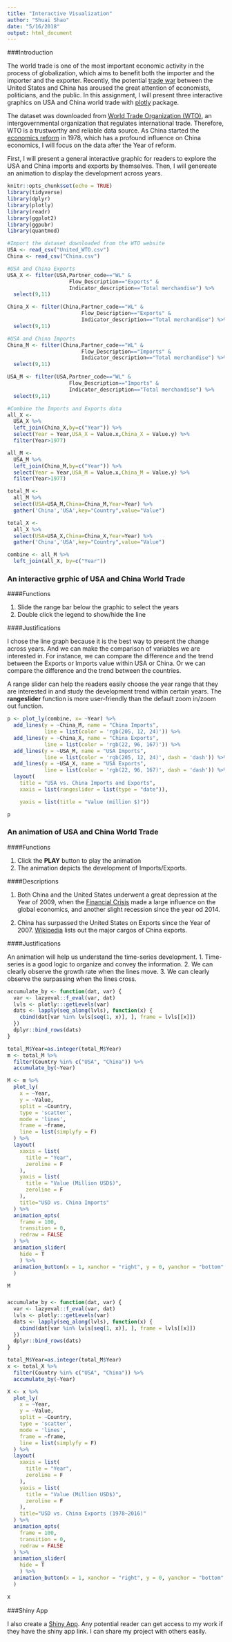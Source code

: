 ```yaml
---
title: "Interactive Visualization"
author: "Shuai Shao"
date: "5/16/2018"
output: html_document
---
```

###Introduction

The world trade is one of the most important economic activity in the process of globalization, which aims to benefit both the importer and the importer and the exporter. Recently, the potential [trade war](http://money.cnn.com/2018/05/21/news/economy/us-china-trade-war-deficit/index.html) between the United States and China has aroused the great attention of economists, politicians, and the public. In this assignment, I will present three interactive graphics on USA and China world trade with [plotly](https://plot.ly/#/) package. 

The dataset was downloaded from [World Trade Organization (WTO)](https://www.wto.org/), an intergovernmental organization that regulates international trade. Therefore, WTO is a trustworthy and reliable data source. As China started the [economics reform](https://en.wikipedia.org/wiki/Chinese_economic_reform) in 1978, which has a profound influence on China economics, I will focus on the data after the Year of reform.

First, I will present a general interactive graphic for readers to explore the USA and China imports and exports by themselves. Then, I will genereate an animation to display the development across years. 

```r
knitr::opts_chunk$set(echo = TRUE)
library(tidyverse)
library(dplyr)
library(plotly)
library(readr)
library(ggplot2)
library(ggpubr)
library(quantmod)

#Import the dataset downloaded from the WTO website
USA <- read_csv("United_WTO.csv")
China <- read_csv("China.csv")
```

```r
#USA and China Exports
USA_X <- filter(USA,Partner_code=="WL" &
                    Flow_Description=="Exports" &
                    Indicator_description=="Total merchandise") %>%
  select(9,11)

China_X <- filter(China,Partner_code=="WL" &
                        Flow_Description=="Exports" &
                        Indicator_description=="Total merchandise") %>%
  select(9,11)

#USA and China Imports
China_M <- filter(China,Partner_code=="WL" &
                        Flow_Description=="Imports" &
                        Indicator_description=="Total merchandise") %>%
  select(9,11)

USA_M <- filter(USA,Partner_code=="WL" &
                    Flow_Description=="Imports" &
                    Indicator_description=="Total merchandise") %>%
  select(9,11)

#Combine the Imports and Exports data
all_X <- 
  USA_X %>% 
  left_join(China_X,by=c("Year")) %>%
  select(Year = Year,USA_X = Value.x,China_X = Value.y) %>%
  filter(Year>1977)

all_M <- 
  USA_M %>% 
  left_join(China_M,by=c("Year")) %>%
  select(Year = Year,USA_M = Value.x,China_M = Value.y) %>%
  filter(Year>1977)

total_M <- 
  all_M %>% 
  select(USA=USA_M,China=China_M,Year=Year) %>%
  gather('China','USA',key="Country",value="Value") 

total_X <- 
  all_X %>% 
  select(USA=USA_X,China=China_X,Year=Year) %>%
  gather('China','USA',key="Country",value="Value") 

combine <- all_M %>%
  left_join(all_X, by=c("Year"))
```

### An interactive grphic of USA and China World Trade
####Functions

1. Slide the range bar below the graphic to select the years
2. Double click the legend to show/hide the line

####Justifications

I chose the line graph because it is the best way to present the change across years. And we can make the comparison of variables we are interested in. For instance, we can compare the difference and the trend between the Exports or Imports value within USA or China. Or we can compare the difference and the trend between the countries. 

A range slider can help the readers easily choose the year range that they are interested in and study the development trend within certain years. The **rangeslider** function is more user-friendly than the default zoom in/zoom out function. 

```r
p <- plot_ly(combine, x= ~Year) %>%
  add_lines(y = ~China_M, name = "China Imports", 
            line = list(color = 'rgb(205, 12, 24)')) %>%
  add_lines(y = ~China_X, name = "China Exports",
            line = list(color = 'rgb(22, 96, 167)')) %>%
  add_lines(y = ~USA_M, name = "USA Imports",
            line = list(color = 'rgb(205, 12, 24)', dash = 'dash')) %>%
  add_lines(y = ~USA_X, name = "USA Exports",
            line = list(color = 'rgb(22, 96, 167)', dash = 'dash')) %>%
  layout(
    title = "USA vs. China Imports and Exports",
    xaxis = list(rangeslider = list(type = "date")),

    yaxis = list(title = "Value (million $)"))

p
```

### An animation of USA and China World Trade

####Functions

1. Click the **PLAY** button to play the animation
2. The animation depicts the development of Imports/Exports.

####Descriptions

1. Both China and the United States underwent a great depression at the Year of 2009, when the [Financial Crisis](https://en.wikipedia.org/wiki/Financial_crisis_of_2007%E2%80%932008) made a large influence on the global economics, and another slight recession since the year od 2014.

2. China has surpassed the United States on Exports since the Year of 2007. [Wikipedia](https://en.wikipedia.org/wiki/List_of_exports_of_China) lists out the major cargos of China exports. 

####Justifications

An animation will help us understand the time-series development.
1. Time-series is a good logic to organize and convey the information.
2. We can clearly observe the growth rate when the lines move. 
3. We can clearly observe the surpassing when the lines cross.

```r
accumulate_by <- function(dat, var) {
  var <- lazyeval::f_eval(var, dat)
  lvls <- plotly:::getLevels(var)
  dats <- lapply(seq_along(lvls), function(x) {
    cbind(dat[var %in% lvls[seq(1, x)], ], frame = lvls[[x]])
  })
  dplyr::bind_rows(dats)
}

total_M$Year=as.integer(total_M$Year)
m <- total_M %>%
  filter(Country %in% c("USA", "China")) %>%
  accumulate_by(~Year)

M <- m %>%
  plot_ly(
    x = ~Year, 
    y = ~Value,
    split = ~Country,
    type = 'scatter',
    mode = 'lines', 
    frame = ~frame,
    line = list(simplyfy = F)
  ) %>% 
  layout(
    xaxis = list(
      title = "Year",
      zeroline = F
    ),
    yaxis = list(
      title = "Value (Million USD$)",
      zeroline = F
    ),
    title="USD vs. China Imports"
  ) %>% 
  animation_opts(
    frame = 100, 
    transition = 0, 
    redraw = FALSE
  ) %>%
  animation_slider(
    hide = T
    ) %>%
  animation_button(x = 1, xanchor = "right", y = 0, yanchor = "bottom"
  )
  
M
```

### 

```r
accumulate_by <- function(dat, var) {
  var <- lazyeval::f_eval(var, dat)
  lvls <- plotly:::getLevels(var)
  dats <- lapply(seq_along(lvls), function(x) {
    cbind(dat[var %in% lvls[seq(1, x)], ], frame = lvls[[x]])
  })
  dplyr::bind_rows(dats)
}

total_M$Year=as.integer(total_M$Year)
x <- total_X %>%
  filter(Country %in% c("USA", "China")) %>%
  accumulate_by(~Year)

X <- x %>%
  plot_ly(
    x = ~Year, 
    y = ~Value,
    split = ~Country,
    type = 'scatter',
    mode = 'lines', 
    frame = ~frame,
    line = list(simplyfy = F)
  ) %>% 
  layout(
    xaxis = list(
      title = "Year",
      zeroline = F
    ),
    yaxis = list(
      title = "Value (Million USD$)",
      zeroline = F
    ),
    title="USD vs. China Exports (1978~2016)"
  ) %>% 
  animation_opts(
    frame = 100, 
    transition = 0, 
    redraw = FALSE
  ) %>%
  animation_slider(
    hide = T
    ) %>%
  animation_button(x = 1, xanchor = "right", y = 0, yanchor = "bottom"
  )
  
X
```

###Shiny App

I also create a [Shiny App](https://shaoshuai.shinyapps.io/world_trade_interactive/). Any potential reader can get access to my work if they have the shiny app link. I can share my project with others easily.  
